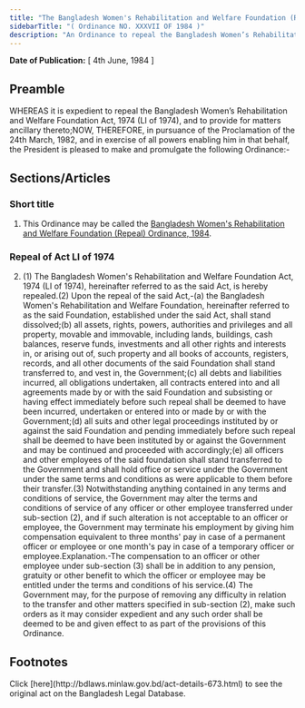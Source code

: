 ```yaml
---
title: "The Bangladesh Women's Rehabilitation and Welfare Foundation (Repeal) Ordinance, 1984"
sidebarTitle: "( Ordinance NO. XXXVII OF 1984 )"
description: "An Ordinance to repeal the Bangladesh Women’s Rehabilitation and Welfare Foundation Act, 1974."
---
```


**Date of Publication:** [ 4th June, 1984 ]

## Preamble

WHEREAS it is expedient to repeal the Bangladesh Women’s Rehabilitation and Welfare Foundation Act, 1974 (LI of 1974), and to provide for matters ancillary thereto;NOW, THEREFORE, in pursuance of the Proclamation of the 24th March, 1982, and in exercise of all powers enabling him in that behalf, the President is pleased to make and promulgate the following Ordinance:-

## Sections/Articles

### Short title

1. This Ordinance may be called the [Bangladesh Women's Rehabilitation and Welfare Foundation (Repeal) Ordinance, 1984](/act-673.html "Bangladesh Women").

### Repeal of Act LI of 1974

2. (1) The Bangladesh Women's Rehabilitation and Welfare Foundation Act, 1974 (LI of 1974), hereinafter referred to as the said Act, is hereby repealed.(2) Upon the repeal of the said Act,-(a) the Bangladesh Women's Rehabilitation and Welfare Foundation, hereinafter referred to as the said Foundation, established under the said Act, shall stand dissolved;(b) all assets, rights, powers, authorities and privileges and all property, movable and immovable, including lands, buildings, cash balances, reserve funds, investments and all other rights and interests in, or arising out of, such property and all books of accounts, registers, records, and all other documents of the said Foundation shall stand transferred to, and vest in, the Government;(c) all debts and liabilities incurred, all obligations undertaken, all contracts entered into and all agreements made by or with the said Foundation and subsisting or having effect immediately before such repeal shall be deemed to have been incurred, undertaken or entered into or made by or with the Government;(d) all suits and other legal proceedings instituted by or against the said Foundation and pending immediately before such repeal shall be deemed to have been instituted by or against the Government and may be continued and proceeded with accordingly;(e) all officers and other employees of the said foundation shall stand transferred to the Government and shall hold office or service under the Government under the same terms and conditions as were applicable to them before their transfer.(3) Notwithstanding anything contained in any terms and conditions of service, the Government may alter the terms and conditions of service of any officer or other employee transferred under sub-section (2), and if such alteration is not acceptable to an officer or employee, the Government may terminate his employment by giving him compensation equivalent to three months' pay in case of a permanent officer or employee or one month's pay in case of a temporary officer or employee.Explanation.-The compensation to an officer or other employee under sub-section (3) shall be in addition to any pension, gratuity or other benefit to which the officer or employee may be entitled under the terms and conditions of his service.(4) The Government may, for the purpose of removing any difficulty in relation to the transfer and other matters specified in sub-section (2), make such orders as it may consider expedient and any such order shall be deemed to be and given effect to as part of the provisions of this Ordinance.

## Footnotes

<Note>
  Click [here](http://bdlaws.minlaw.gov.bd/act-details-673.html) to see the original act on the Bangladesh Legal Database.
</Note>
